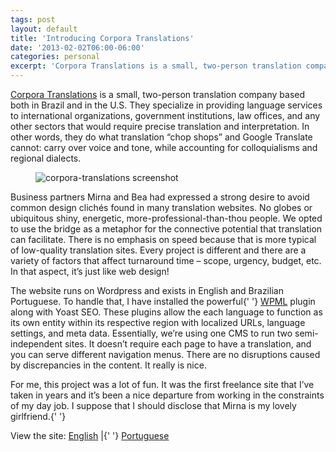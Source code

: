 ```yaml
---
tags: post
layout: default
title: 'Introducing Corpora Translations'
date: '2013-02-02T06:00-06:00'
categories: personal
excerpt: 'Corpora Translations is a small, two-person translation company based both in Brazil and in the U.S. Announcing their new site!'
---
```


<p>
  <a href="http://www.corporatranslations.com/">Corpora Translations</a> is a
  small, two-person translation company based both in Brazil and in the U.S.
  They specialize in providing language services to international organizations,
  government institutions, law offices, and any other sectors that would require
  precise translation and interpretation. In other words, they do what
  translation “chop shops” and Google Translate cannot: carry over voice and
  tone, while accounting for colloquialisms and regional dialects.
</p>

<figure class="fullbleed">
  <img
    src="https://images.jaredcunha.com/corpora-full.jpg"
    alt="corpora-translations screenshot"
  />
</figure>

<p>
  Business partners Mirna and Bea had expressed a strong desire to avoid common
  design clichés found in many translation websites. No globes or ubiquitous
  shiny, energetic, more-professional-than-thou people. We opted to use the
  bridge as a metaphor for the connective potential that translation can
  facilitate. There is no emphasis on speed because that is more typical of
  low-quality translation sites. Every project is different and there are a
  variety of factors that affect turnaround time – scope, urgency, budget, etc.
  In that aspect, it’s just like web design!
</p>

<p>
  The website runs on Wordpress and exists in English and Brazilian Portuguese.
  To handle that, I have installed the powerful{' '}
  <a href="http://wpml.org">WPML</a> plugin along with Yoast SEO. These plugins
  allow the each language to function as its own entity within its respective
  region with localized URLs, language settings, and meta data. Essentially,
  we’re using one CMS to run two semi-independent sites. It doesn’t require each
  page to have a translation, and you can serve different navigation menus.
  There are no disruptions caused by discrepancies in the content. It really is
  nice.
</p>

<p>
  For me, this project was a lot of fun. It was the first freelance site that
  I’ve taken in years and it’s been a nice departure from working in the
  constraints of my day job. I suppose that I should disclose that Mirna is my
  lovely girlfriend.{' '}
</p>

<p>
  View the site: <a href="http://www.corporatranslations.com/">English</a> |{' '}
  <a href="http://www.corporatraducoes.com.br/">Portuguese</a>
</p>
